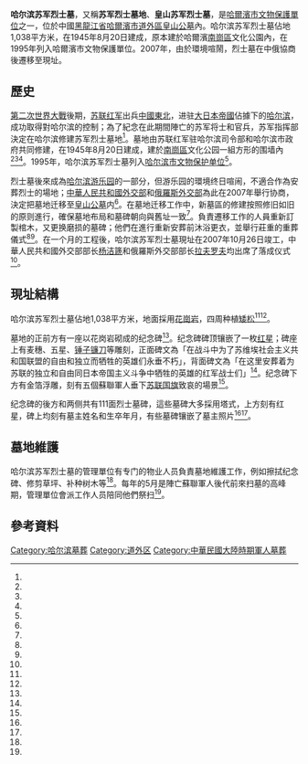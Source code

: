 {{文物保护单位
|级别 = 3
|名称 = 哈尔滨苏军烈士墓
|市/县名 = 哈尔滨市
|所在 = [[黑龍江省|黑龍江省]][[哈尔滨市|哈尔滨市]][[道外區|道外區]][[皇山公墓|皇山公墓]]內<br />（舊址：[[南岗区|南岗区]][[哈尔滨游乐园|哈尔滨游乐园]]内）
|分类 = 纪念建筑物
|时代 = 1945年
|登录 = 1995年6月6日
}}
{{external media|image1=[http://sputniknews.cn/images/101606/72/1016067299.jpg 紀念碑和墓地]}}
'''哈尔滨苏军烈士墓'''，又稱'''苏军烈士墓地'''、'''皇山苏军烈士墓'''，是[[哈爾濱市文物保護單位|哈爾濱市文物保護單位]]之一，位於中國[[黑龍江省|黑龍江省]][[哈爾濱市|哈爾濱市]][[道外區|道外區]][[皇山公墓|皇山公墓]]內。哈尔滨苏军烈士墓佔地1,038平方米，在1945年8月20日建成，原本建於哈爾濱[[南崗區|南崗區]]文化公園內，在1995年列入哈爾濱市文物保護單位。2007年，由於環境喧鬧，烈士墓在中俄協商後遷移至現址。

== 歷史 ==
[[第二次世界大戰|第二次世界大戰]]後期，[[苏联红军|苏联红军]]出兵[[中國東北|中國東北]]，进驻[[大日本帝國|大日本帝國]]佔據下的[[哈尔滨|哈尔滨]]，成功取得對哈尔滨的控制；為了紀念在此期間陣亡的苏军将士和官兵，苏军指挥部決定在哈尔滨修建苏军烈士墓地<ref name="东北网"/>。墓地由苏联红军驻哈尔滨司令部和哈尔滨市政府共同修建，在1945年8月20日建成，建於[[南崗區|南崗區]]文化公园一組方形的围墙內<ref name="东北网"/><ref name="哈尔滨市人民政府地方志办公室"/><ref name="黑龙江人民出版社"/>。1995年，哈尔滨苏军烈士墓列入[[哈尔滨市文物保护单位|哈尔滨市文物保护单位]]<ref name="新华网"/>。

烈士墓後來成為[[哈尔滨游乐园|哈尔滨游乐园]]的一部分，但游乐园的環境终日喧闹，不適合作為安葬烈士的場地；[[中華人民共和國外交部|中華人民共和國外交部]]和[[俄羅斯外交部|俄羅斯外交部]]為此在2007年舉行协商，決定把墓地迁移至[[皇山公墓|皇山公墓]]内<ref name="东北网"/>。在墓地迁移工作中，新墓區的修建按照修旧如旧的原则進行，確保墓地布局和墓碑朝向與舊址一致<ref name="国际在线"/>。負責遷移工作的人員重新訂製棺木，又更换磨损的墓碑；他們在進行重新安葬前沐浴更衣，並舉行莊重的重葬儀式<ref name="新华网"/><ref name="文匯報"/>。在一个月的工程後，哈尔滨苏军烈士墓現址在2007年10月26日竣工，中華人民共和國外交部部长[[杨洁篪|杨洁篪]]和俄羅斯外交部部长[[拉夫罗夫|拉夫罗夫]]均出席了落成仪式<ref name="国际在线"/>。

== 現址結構 ==
哈尔滨苏军烈士墓佔地1,038平方米，地面採用[[花崗岩|花崗岩]]，四周种植[[矮松|矮松]]<ref name="新华网"/><ref name="文匯報"/>。

墓地的正前方有一座以花岗岩砌成的纪念碑<ref name="新华网"/>。纪念碑碑顶镶嵌了一枚[[红星|红星]]；碑座上有麦穗、五星、[[锤子镰刀|锤子镰刀]]等雕刻，正面碑文為「在战斗中为了苏维埃社会主义共和国联盟的自由和独立而牺牲的英雄们永垂不朽」，背面碑文為「在这里安葬着为苏联的独立和自由同日本帝国主义斗争中牺牲的英雄的红军战士们」<ref name="哈尔滨市人民政府地方志办公室"/>。纪念碑下方有金箔浮雕，刻有五個蘇聯軍人垂下[[苏联国旗|苏联国旗]]致哀的場景<ref name="哈尔滨市人民政府地方志办公室"/>。

纪念碑的後方和两侧共有111面烈士墓碑，這些墓碑大多採用塔式，上方刻有红星，碑上均刻有墓主姓名和生卒年月，有些墓碑镶嵌了墓主照片<ref name="东北网"/><ref name="新华网"/>。

== 墓地維護 ==
哈尔滨苏军烈士墓的管理單位有专门的物业人员負責墓地維護工作，例如擦拭纪念碑、修剪草坪、补种树木等<ref name="新华网"/>。每年的5月是陣亡蘇聯軍人後代前來扫墓的高峰期，管理單位會派工作人员陪同他們祭扫<ref name="新华网"/>。

== 參考資料 ==
{{reflist|2|refs=
<ref name="新华网">{{cite news |author1=马迪 |title=苏军烈士墓在中国哈尔滨受到细心照顾 |url=http://news.xinhuanet.com/politics/2010-04/04/c_1216826.htm |accessdate=2017-04-04 |agency=新华网 |date=2010-04-04 |archiveurl=https://archive.is/20170404062357/http://news.xinhuanet.com/politics/2010-04/04/c_1216826.htm |archivedate=2017-04-04 |deadurl=no }}</ref>
<ref name="文匯報">{{cite news |author1=王欣欣 |author2=夏瑞雪 |title=安息吧！英雄　百萬蘇軍閃擊日寇　浴血沙場魂葬東北 |url=http://paper.wenweipo.com/2015/05/07/CH1505070007.htm |accessdate=2017-04-04 |agency=文匯報 |date=2015-05-07 |archiveurl=https://archive.is/20170404061903/http://paper.wenweipo.com/2015/05/07/CH1505070007.htm |archivedate=2017-04-04 |deadurl=no }}</ref>
<ref name="国际在线">{{cite news |author1=杨玉国 (编) |title=中国珍视苏联解放者的功绩 |url=http://gb.cri.cn/42071/2015/09/01/3245s5087266.htm |accessdate=2017-04-04 |agency=国际在线 |date=2015-09-01 |archiveurl=https://archive.is/20170404061950/http://gb.cri.cn/42071/2015/09/01/3245s5087266.htm |archivedate=2017-04-04 |deadurl=no }}</ref>
<ref name="哈尔滨市人民政府地方志办公室">{{cite web |title=部分文物保护单位简况 |url=http://218.10.232.41:8080/was40/detail?record=111&channelid=34829 |website=哈尔滨市人民政府地方志办公室 |accessdate=2017-04-04 |archiveurl=https://archive.is/20160817071736/http://218.10.232.41:8080/was40/detail?record=111&channelid=34829 |archivedate=2016-08-17 |deadurl=yes }}</ref>
<ref name="东北网">{{cite news|title=苏联红军墓长眠111名苏军将士|accessdate=2017-04-04|agency=东北网|date=2008-03-13}}</ref>
<ref name="黑龙江人民出版社">{{cite book|author1=哈尔滨市地方志编纂委员会|title=哈尔滨市志: 外事, 对外经济贸易, 旅游|publisher=黑龙江人民出版社|pages=102}}</ref>
}}

[[Category:哈尔滨墓葬|Category:哈尔滨墓葬]]
[[Category:道外区|Category:道外区]]
[[Category:中華民國大陸時期軍人墓葬|Category:中華民國大陸時期軍人墓葬]]